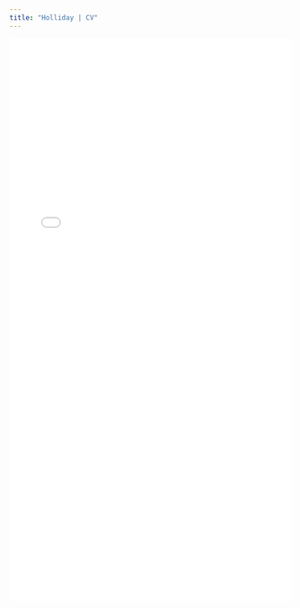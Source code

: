 ```yaml
---
title: "Holliday | CV"
---
```


<style>
  .title{
    display: none;
  }
</style>

<link rel="stylesheet" href="styles.css" type="text/css">

<object data="pdfs/Holliday_CV_web_v01092023.pdf" type="application/pdf" width="100%" height="1000">
<embed src="pdfs/Holliday_CV_web_v01092023.pdf" type="application/pdf" width="100%" height="1000"/>
</object>